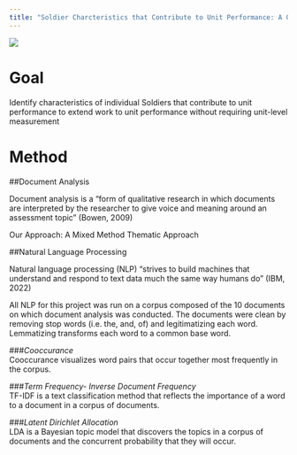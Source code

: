 ```yaml
---
title: "Soldier Charcteristics that Contribute to Unit Performance: A Qualitative Analysis"
---
```




![ ](www/black-logo.png)


# **Goal**
Identify characteristics of individual Soldiers that contribute to unit performance to extend work to unit performance without requiring unit-level measurement



# **Method**
##Document Analysis  

Document analysis is a “form of qualitative research in which documents are interpreted by the researcher to give voice and meaning around an assessment topic" (Bowen, 2009)  

Our Approach: A Mixed Method Thematic Approach  

##Natural Language Processing  

Natural language processing (NLP) "strives to build machines that understand and respond to text data much the same way humans do" (IBM, 2022)  
  
All NLP for this project was run on a corpus composed of the 10 documents on which document analysis was conducted. The documents were clean by removing stop words (i.e. the, and, of) and legitimatizing each word. Lemmatizing transforms each word to a common base word.
  
###*Cooccurance*  
Cooccurance visualizes word pairs that occur together most frequently in the corpus.  

###*Term Frequency- Inverse Document Frequency*  
TF-IDF is a text classification method that reflects the importance of a word to a document in a corpus of documents.  
  
###*Latent Dirichlet Allocation*  
LDA is a Bayesian topic model that discovers the topics in a corpus of documents and the concurrent probability that they will occur. 






<!-- Here's how you make a list: -->

<!-- *Tips for making figures look good:* -->

<!-- - Make text sizes BIG -->
<!-- - Stick to the same colors -->
<!-- - Decide to add titles, captions, etc in the figures OR add on the website for all figures -->


